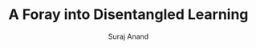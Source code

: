 ---
author: Suraj Anand
pubDatetime: 2023-05-25T10:32:00Z
title: A Foray into Disentangled Learning
postSlug: disentangled-learning
featured: false
draft: false
tags:
  - representation learning
  - image generation
ogImage: ""
description:
  Some background on disentangled learning and my attempt to engineer a new algorithm
image: "/assets/IMG_Profile.png"
link: "https://github.com/surajK610/disentangled-learning-by-projection"
---